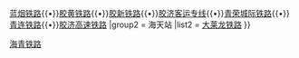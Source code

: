{{Navbox
|name = 海青铁路交汇网
|title =<font color=#FFEF10>海青铁路交汇铁路线</font>
|titlestyle = background:#00a0D0; color:#FFEF10;
|groupstyle = background:#00a0D0; color:#FFEF10;
|state = {{{state|autocollapse}}}
|group1 = 青岛铁路枢纽
|list1 = [[胶济铁路]]{{•}}[[蓝烟铁路]]{{•}}[[胶黄铁路]]{{•}}[[胶新铁路]]{{•}}[[胶济客运专线]]{{•}}[[青荣城际铁路]]{{•}}[[青连铁路]]{{•}}[[胶济高速铁路]]
|group2 = 海天站
|list2 = [[大莱龙铁路]]
}}<noinclude>
[[Category:中国铁路路线模板|海青铁路]]
</noinclude>